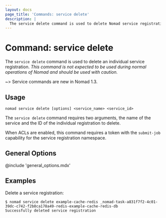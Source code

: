```yaml
---
layout: docs
page_title: 'Commands: service delete'
description: |
  The service delete command is used to delete Nomad service registrations.
---
```


# Command: service delete

The `service delete` command is used to delete an individual service
registration. <em>This command is not expected to be used during normal
operations of Nomad and should be used with caution.</em>

~> Service commands are new in Nomad 1.3.

## Usage

```plaintext
nomad service delete [options] <service_name> <service_id>
```

The `service delete` command requires two arguments, the name of the service
and the ID of the individual registration to delete.

When ACLs are enabled, this command requires a token with the `submit-job`
capability for the service registration namespace.

## General Options

@include 'general_options.mdx'

## Examples

Delete a service registration:

```shell-session
$ nomad service delete example-cache-redis _nomad-task-a831f7f2-4c01-39dc-c742-f2b8ca178a49-redis-example-cache-redis-db
Successfully deleted service registration
```
